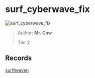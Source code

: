 
# surf_cyberwave_fix

![surf_cyberwave_fix](https://raw.githubusercontent.com/Sayt123/SurfMapPics/Maps-and-bonuses/csgo/surf_cyberwave_fix.jpg)

> Author: **Mr. Cow**
>
> Tier 2

## Records

[surfheaven](https://surfheaven.eu/map/surf_cyberwave_fix)
